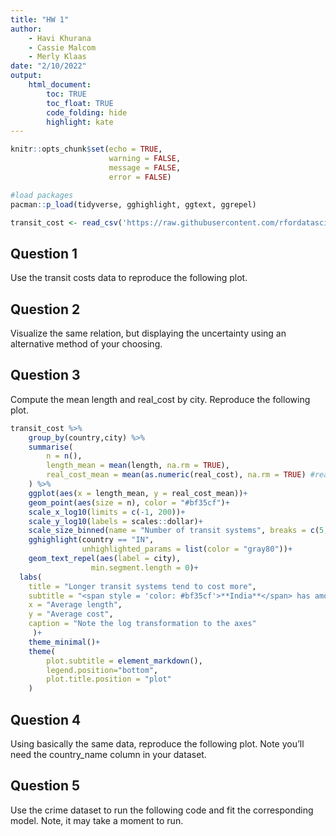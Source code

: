 ```yaml
---
title: "HW 1"
author: 
    - Havi Khurana
    - Cassie Malcom
    - Merly Klaas
date: "2/10/2022"
output: 
    html_document:
        toc: TRUE
        toc_float: TRUE
        code_folding: hide
        highlight: kate
---
```


```r
knitr::opts_chunk$set(echo = TRUE,
                      warning = FALSE,
                      message = FALSE,
                      error = FALSE)

#load packages
pacman::p_load(tidyverse, gghighlight, ggtext, ggrepel)
```

```r
transit_cost <- read_csv('https://raw.githubusercontent.com/rfordatascience/tidytuesday/master/data/2021/2021-01-05/transit_cost.csv')
```

## Question 1

Use the transit costs data to reproduce the following plot. 

## Question 2

Visualize the same relation, but displaying the uncertainty using an alternative method of your choosing.

## Question 3

Compute the mean length and real_cost by city. Reproduce the following plot.

```r
transit_cost %>% 
    group_by(country,city) %>% 
    summarise(
        n = n(),
        length_mean = mean(length, na.rm = TRUE),
        real_cost_mean = mean(as.numeric(real_cost), na.rm = TRUE) #real_cost is char
    ) %>% 
    ggplot(aes(x = length_mean, y = real_cost_mean))+
    geom_point(aes(size = n), color = "#bf35cf")+
    scale_x_log10(limits = c(-1, 200))+
    scale_y_log10(labels = scales::dollar)+
    scale_size_binned(name = "Number of transit systems", breaks = c(5, 10, 20))+
    gghighlight(country == "IN",
                unhighlighted_params = list(color = "gray80"))+
    geom_text_repel(aes(label = city),
                  min.segment.length = 0)+
  labs(
    title = "Longer transit systems tend to cost more",
    subtitle = "<span style = 'color: #bf35cf'>**India**</span> has among the most transit systems in the world",
    x = "Average length",
    y = "Average cost",
    caption = "Note the log transformation to the axes"
     )+
    theme_minimal()+
    theme(
        plot.subtitle = element_markdown(),
        legend.position="bottom",
        plot.title.position = "plot"
    )
```


## Question 4

Using basically the same data, reproduce the following plot. Note you’ll need the country_name column in your dataset.

## Question 5

Use the crime dataset to run the following code and fit the corresponding model. Note, it may take a moment to run.

